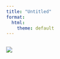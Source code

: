 ```yaml
---
title: "Untitled"
format:
  html:
    theme: default
---
```


```r

```
<img src="Pics/PIE_N_addition.png" width=“10%”/>

